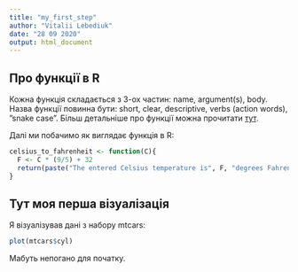 ---
title: "my_first_step"
author: "Vitalii Lebediuk"
date: "28 09 2020"
output: html_document
---

## Про функції в R
  
Кожна функція складається з 3-ох частин: name, argument(s), body. Назва функції повинна бути: short, clear, descriptive, verbs (action words), ”snake case”. Більш детальніше про функції можна прочитати [тут](https://www.tutorialspoint.com/r/r_functions.htm).

Далі ми побачимо як виглядає функція в R:

```{r}
celsius_to_fahrenheit <- function(C){
  F <- C * (9/5) + 32
  return(paste("The entered Celsius temperature is", F, "degrees Fahrenheit."))
}
```

## Тут моя перша візуалізація

Я візуалізував дані з набору mtcars:

```{r echo=FALSE}
plot(mtcars$cyl)
```

Мабуть непогано для початку.
